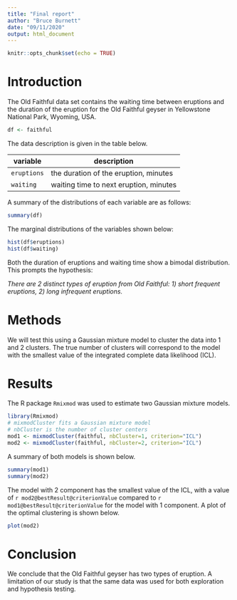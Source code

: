 ```yaml
---
title: "Final report"
author: "Bruce Burnett"
date: "09/11/2020"
output: html_document
---
```


```r
knitr::opts_chunk$set(echo = TRUE)
```

# Introduction

The Old Faithful data set contains the waiting time between eruptions and the duration of the eruption for the Old Faithful geyser in Yellowstone National Park, Wyoming, USA. 

```r
df <- faithful
```

The data description is given in the table below. 

| variable | description | 
| - | - |
| `eruptions` | the duration of the eruption, minutes |
| `waiting` | waiting time to next eruption, minutes | 


A  summary of the distributions of each variable are as follows:

```r
summary(df)
```

The marginal distributions of the variables shown below: 

```r
hist(df$eruptions)
hist(df$waiting)
```

Both the duration of eruptions and waiting time show a bimodal distribution. This prompts the hypothesis: 

*There are 2 distinct types of eruption from Old Faithful: 1) short frequent eruptions, 2) long infrequent eruptions.*


# Methods

We will test this using a Gaussian mixture model to cluster the data into 1 and 2 clusters. 
The true number of clusters will correspond to the model with the smallest value of the integrated complete data likelihood (ICL).  

# Results

The R package `Rmixmod` was used to estimate two Gaussian mixture models. 
```r
library(Rmixmod)
# mixmodCluster fits a Gaussian mixture model
# nbCluster is the number of cluster centers
mod1 <- mixmodCluster(faithful, nbCluster=1, criterion="ICL")
mod2 <- mixmodCluster(faithful, nbCluster=2, criterion="ICL")
```

A summary of both models is shown below. 
```r
summary(mod1)
summary(mod2)
```

The model with 2 component has the smallest value of the ICL, with a value of `r mod2@bestResult@criterionValue` compared to `r mod1@bestResult@criterionValue` for the model with 1 component. A plot of the optimal clustering is shown below. 

```r
plot(mod2)
```

# Conclusion

We conclude that the Old Faithful geyser has two types of eruption. A limitation of our study is that
the same data was used for both exploration and hypothesis testing.